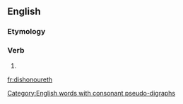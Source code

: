 ==English==

===Etymology===
{{confix|dis|honour|eth|lang=en}}

===Verb===
{{head|en|verb form}}

# {{en-archaic third-person singular of|dishonour}}

[[Category:English words with consonant pseudo-digraphs]]

[[fr:dishonoureth]]